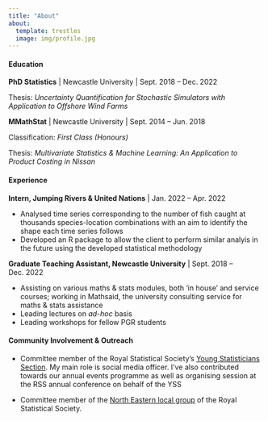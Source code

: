 ```yaml
---
title: "About"
about:
  template: trestles
  image: img/profile.jpg
---
```


#### Education

**PhD Statistics** | Newcastle University | Sept. 2018 -- Dec. 2022


Thesis: _Uncertainty Quantification for Stochastic Simulators with Application to Offshore Wind Farms_

**MMathStat** | Newcastle University | Sept. 2014 -- Jun. 2018

Classification: _First Class (Honours)_

Thesis: _Multivariate Statistics & Machine Learning: An Application to Product Costing in Nissan_

#### Experience 

**Intern, Jumping Rivers & United Nations** | Jan. 2022 -- Apr. 2022

 * Analysed time series corresponding to the number of fish caught at thousands species-location combinations with an aim to identify the shape each time series follows
 * Developed an R package to allow the client to perform similar analyis in the future using the developed statistical methodology

**Graduate Teaching Assistant, Newcastle University** | Sept. 2018 -- Dec. 2022

 * Assisting on various maths & stats modules, both 'in house' and service courses; working in Mathsaid, the university consulting service for maths & stats assistance
 * Leading lectures on _ad-hoc_ basis
 * Leading workshops for fellow PGR students

#### Community Involvement & Outreach

* Committee member of the Royal Statistical Society's [Young Statisticians Section](https://twitter.com/statsyss). My main role is social media officer. I've also contributed towards our annual events programme as well as organising session at the RSS annual conference on behalf of the YSS
 
* Committee member of the [North Eastern local group](https://twitter.com/NorthEasternRSS) of the Royal Statistical Society. 

